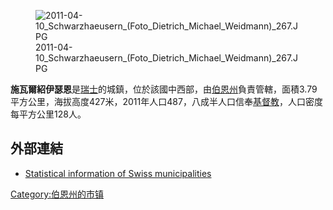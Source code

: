 [[Image:2011-04-10_Schwarzhaeusern_(Foto_Dietrich_Michael_Weidmann)_267.JPG|right]]

'''施瓦爾紹伊瑟恩'''是[[瑞士|瑞士]]的城鎮，位於該國中西部，由[[伯恩州|伯恩州]]負責管轄，面積3.79平方公里，海拔高度427米，2011年人口487，八成半人口信奉[[基督教|基督教]]，人口密度每平方公里128人。

==外部連結==
* [https://web.archive.org/web/20060619170324/http://www.bfs.admin.ch/bfs/portal/de/index/regionen/regionalportraets/gemeindesuche.html Statistical information of Swiss municipalities] {{de icon}}

{{Switzerland-geo-stub}}
[[Category:伯恩州的市镇|Category:伯恩州的市镇]]